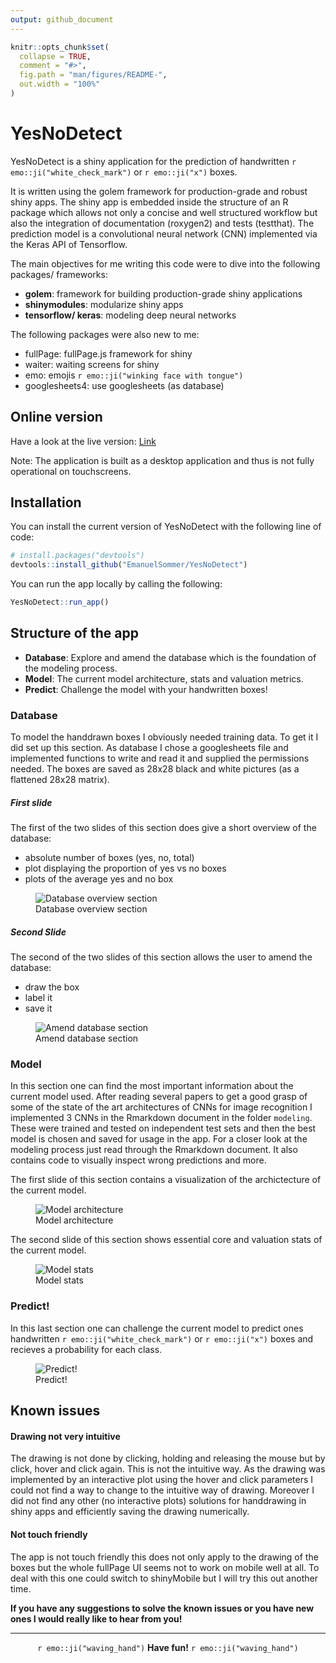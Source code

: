 ```yaml
---
output: github_document
---
```


<!-- README.md is generated from README.Rmd. Please edit that file -->

```r
knitr::opts_chunk$set(
  collapse = TRUE,
  comment = "#>",
  fig.path = "man/figures/README-",
  out.width = "100%"
)
```

# YesNoDetect

<!-- badges: start -->
<!-- badges: end -->
YesNoDetect is a shiny application for the prediction of handwritten `r emo::ji("white_check_mark")` or `r emo::ji("x")` boxes.

It is written using the golem framework for production-grade and robust shiny apps. The shiny app is embedded inside the structure of an R package which allows not only a concise and well structured workflow but also the integration of documentation (roxygen2) and tests (testthat). The prediction model is a convolutional neural network (CNN) implemented via the Keras API of Tensorflow.

The main objectives for me writing this code were to dive into the following packages/ frameworks:

* **golem**: framework for building production-grade shiny applications
* **shinymodules**: modularize shiny apps
* **tensorflow/ keras**: modeling deep neural networks



The following packages were also new to me:

* fullPage: fullPage.js framework for shiny
* waiter: waiting screens for shiny
* emo: emojis `r emo::ji("winking face with tongue")`
* googlesheets4: use googlesheets (as database)

## Online version

Have a look at the live version: [Link](https://esommer.shinyapps.io/YesNoDetect/)

Note: The application is built as a desktop application and thus is not fully operational on touchscreens.

## Installation

You can install the current version of YesNoDetect with the following line of code:

``` r
# install.packages("devtools")
devtools::install_github("EmanuelSommer/YesNoDetect")
```

You can run the app locally by calling the following:

```r
YesNoDetect::run_app()
```


## Structure of the app

* **Database**: Explore and amend the database which is the foundation of the modeling process.
* **Model**: The current model architecture, stats and valuation metrics.
* **Predict**: Challenge the model with your handwritten boxes!

### Database

To model the handdrawn boxes I obviously needed training data. To get it I did set up this section. As database I chose a googlesheets file and implemented functions to write and read it and supplied the permissions needed. The boxes are saved as 28x28 black and white pictures (as a flattened 28x28 matrix).

##### First slide

The first of the two slides of this section does give a short overview of the database:

* absolute number of boxes (yes, no, total)
* plot displaying the proportion of yes vs no boxes
* plots of the average yes and no box

![Database overview section](demo_pictures/db_overview.png)

##### Second Slide

The second of the two slides of this section allows the user to amend the database:

* draw the box
* label it
* save it

![Amend database section](demo_pictures/db_amend.png)

### Model

In this section one can find the most important information about the current model used. After reading several papers to get a good grasp of some of the state of the art architectures of CNNs for image recognition I implemented 3 CNNs in the Rmarkdown document in the folder `modeling`. These were trained and tested on independent test sets and then the best model is chosen and saved for usage in the app. For a closer look at the modeling process just read through the Rmarkdown document. It also contains code to visually inspect wrong predictions and more. 

The first slide of this section contains a visualization of the archictecture of the current model.

![Model architecture](demo_pictures/model_scheme.png)

The second slide of this section shows essential core and valuation stats of the current model.

![Model stats](demo_pictures/model_metrics.png)

### Predict!

In this last section one can challenge the current model to predict ones handwritten `r emo::ji("white_check_mark")` or `r emo::ji("x")` boxes and recieves a probability for each class.

![Predict!](demo_pictures/predict.png)

## Known issues

#### Drawing not very intuitive

The drawing is not done by clicking, holding and releasing the mouse but by click, hover and click again. This is not the intuitive way. As the drawing was implemented by an interactive plot using the hover and click parameters I could not find a way to change to the intuitive way of drawing. Moreover I did not find any other (no interactive plots) solutions for handdrawing in shiny apps and efficiently saving the drawing numerically.

#### Not touch friendly

The app is not touch friendly this does not only apply to the drawing of the boxes but the whole fullPage UI seems not to work on mobile well at all. To deal with this one could switch to shinyMobile but I will try this out another time.

**If you have any suggestions to solve the known issues or you have new ones I would really like to hear from you!**


***

<center>
`r emo::ji("waving_hand")` **Have fun!** `r emo::ji("waving_hand")`
</center>


